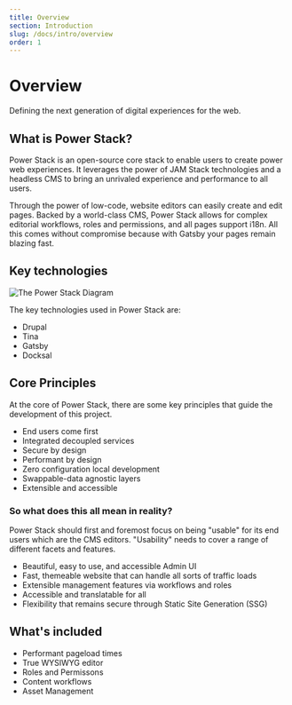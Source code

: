 ```yaml
---
title: Overview
section: Introduction
slug: /docs/intro/overview
order: 1
---
```


# Overview

Defining the next generation of digital experiences for the web.

## What is Power Stack?

Power Stack is an open-source core stack to enable users to create power web experiences. It leverages the power of
JAM Stack technologies and a headless CMS to bring an unrivaled experience and performance to all users.

Through the power of low-code, website editors can easily create and edit pages. Backed by a world-class CMS, Power
Stack allows for complex editorial workflows, roles and permissions, and all pages support i18n. All this comes without
compromise because with Gatsby your pages remain blazing fast.

## Key technologies

<img src="./images/overview/Power-Stack.png" alt="The Power Stack Diagram" />

The key technologies used in Power Stack are:

- Drupal
- Tina
- Gatsby
- Docksal

## Core Principles

At the core of Power Stack, there are some key principles that guide the development of this project.
- End users come first
- Integrated decoupled services
- Secure by design
- Performant by design
- Zero configuration local development
- Swappable-data agnostic layers
- Extensible and accessible

### So what does this all mean in reality?

Power Stack should first and foremost focus on being "usable" for its end users which are the CMS editors.  "Usability"
needs to cover a range of different facets and features.
- Beautiful, easy to use, and accessible Admin UI
- Fast, themeable website that can handle all sorts of traffic loads
- Extensible management features via workflows and roles
- Accessible and translatable for all
- Flexibility that remains secure through Static Site Generation (SSG)

## What's included

- Performant pageload times
- True WYSIWYG editor
- Roles and Permissons
- Content workflows
- Asset Management
